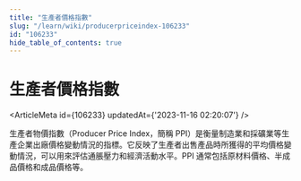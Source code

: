 ```yaml
---
title: "生產者價格指數"
slug: "/learn/wiki/producerpriceindex-106233"
id: "106233"
hide_table_of_contents: true
---
```



# 生產者價格指數

<ArticleMeta id={106233} updatedAt={'2023-11-16 02:20:07'} />
<div className='border-solid border-b border-t-0 my-4 border-[var(--ifm-color-gray-300)]' />

生產者物價指數（Producer Price Index，簡稱 PPI）是衡量制造業和採礦業等生產企業出廠價格變動情況的指標。它反映了生產者出售產品時所獲得的平均價格變動情況，可以用來評估通脹壓力和經濟活動水平。PPI 通常包括原材料價格、半成品價格和成品價格等。

